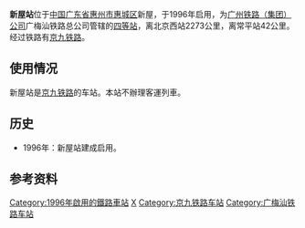 {{Infobox China railway station
|车站名称 = 新屋站
|图片 = 
|图片介绍 = 
|其他名称 = 
|车站拼音 = Xinwu
|英文名称 = Xinwu Railway Station
|车站代码 = 
|电报码 = 
|拼音码 = 
|车站位置 = [[广东省|广东省]][[惠州市|惠州市]][[惠城区|惠城区]][[陈江街道|陈江街道]]
|坐标 = 
|车站功能 = 货运站
|owned = [[广州局集团|广州局集团]]惠州车务段
|线路 = [[京九铁路|京九铁路]]
|车站等级 = [[四等站_(中鐵)|四等站]]
|站线配置图 = 
}}

'''新屋站'''位于[[中国|中国]][[广东省|广东省]][[惠州市|惠州市]][[惠城区|惠城区]]新屋，于1996年启用，为[[广州铁路（集团）公司|广州铁路（集团）公司]]广梅汕铁路总公司管辖的[[四等站|四等站]]，离北京西站2273公里，离常平站42公里。经过铁路有[[京九铁路|京九铁路]]。

==使用情况==
新屋站是[[京九铁路|京九铁路]]的车站。本站不辦理客運列車。

==历史==
*1996年：新屋站建成启用。

==参考资料==
{{China-rail-stub}}
{{京九铁路}}

[[Category:1996年啟用的鐵路車站|Category:1996年啟用的鐵路車站]]
[[Category:惠城区铁路车站|X]]
[[Category:京九铁路车站|Category:京九铁路车站]]
[[Category:广梅汕铁路车站|Category:广梅汕铁路车站]]